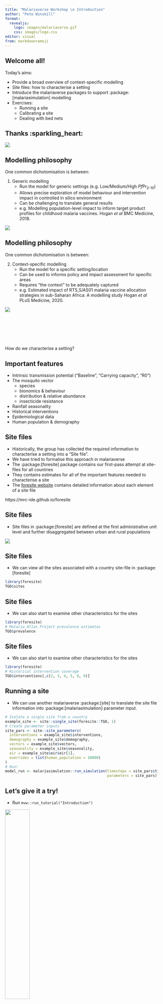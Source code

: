 ```yaml
---
title: "Malariaverse Workshop \n Introduction"
author: "Pete Winskill"
format:
  revealjs:
    logo: images/malariaverse.gif
    css: images/logo.css
editor: visual
from: markdown+emoji
---
```


## Welcome all!

Today's aims:

-   Provide a broad overview of context-specific modelling
-   Site files: how to characterise a setting
-   Introduce the malariaverse packages to support :package:\[malariasimulation\] modelling
-   Exercises:
    -   Running a site
    -   Calibrating a site
    -   Dealing with bed nets

## Thanks :sparkling_heart:

![](images/Guinea-Pig.jpg)

## Modelling philosophy {.smaller}

One common dichotomisation is between:

1.  Generic modelling
    -   Run the model for generic settings (e.g. Low/Medium/High *Pf*Pr~2-10~)
    -   Allows precise exploration of model behaviour and intervention impact in controlled in silico environment
    -   Can be challenging to translate general results
    -   e.g. Modelling population-level impact to inform target product profiles for childhood malaria vaccines. Hogan *et al* BMC Medicine, 2018.

![](images/Guinea-Pig-Generic.jpg){fig-align="center"}

## Modelling philosophy {.smaller}

One common dichotomisation is between:

2.  Context-specific modelling
    -   Run the model for a specific setting/location
    -   Can be used to informs policy and impact assessment for specific areas
    -   Requires "the context" to be adequately captured
    -   e.g. Estimated impact of RTS,S/AS01 malaria vaccine allocation strategies in sub-Saharan Africa: A modelling study Hogan *et al* PLoS Medicine, 2020.

![](images/Guinea-Pig-Specific.jpg){fig-align="center"}

## 

<br/><br/> <br/><br/>

How do we characterise a setting?

## Important features {.smaller}

-   Intrinsic transmission potential ("Baseline", "Carrying capacity", "R0")
-   The mosquito vector
    -   species
    -   bionomics & behaviour
    -   distribution & relative abundance
    -   insecticide resistance
-   Rainfall seasonality
-   Historical interventions
-   Epidemiological data
-   Human population & demography

## Site files {.smaller}

-   Historically, the group has collected the required information to characterise a setting into a "Site file".
-   We have tried to formalise this approach in malariaverse
-   The :package:\[foresite\] package contains our first-pass attempt at site-files for all countries
-   They contains estimates for all of the important features needed to characterise a site
-   The [foresite website](https://mrc-ide.github.io/foresite/%20contains) contains detailed information about each element of a site file

::: footer
https://mrc-ide.github.io/foresite
:::

## Site files

-   Site files in :package:\[foresite\] are defined at the first administrative unit level and further disaggregated between urban and rural populations

![](images/spatial_scale.png){fig-align="center"}

## Site files

-   We can view all the sites associated with a country site-file in :package:\[foresite\]

```r
library(foresite)
TGO$sites
```

## Site files

-   We can also start to examine other characteristics for the sites

```r
library(foresite)
# Malaria Atlas Project prevalence estimates
TGO$prevalence
```

## Site files

-   We can also start to examine other characteristics for the sites

```r
library(foresite)
# Historical intervention coverage
TGO$interventions[,c(2, 3, 4, 5, 6, 9)]
```

## Running a site

-   We can use another malariaverse :package:\[site\] to translate the site file information into :package:\[malariasimulation\] parameter input.

```r
# Isolate a single site from a country
example_site <- site::single_site(foresite::TGO, 1)
# Create parameter inputs
site_pars <- site::site_parameters(
  interventions = example_site$interventions,
  demography = example_site$demography,
  vectors = example_site$vectors,
  seasonality = example_site$seasonality,
  eir = example_site$eir$eir[1],
  overrides = list(human_population = 10000)
)
# Run!
model_run <- malariasimulation::run_simulation(timesteps = site_pars$timesteps,
                                               parameters = site_pars)
```

## Let's give it a try!

-   Run `mvw::run_tutorial("Introduction")`

![](images/Guinea-Pig-Go.jpg){fig-align="center" width="40%" height="40%"}
